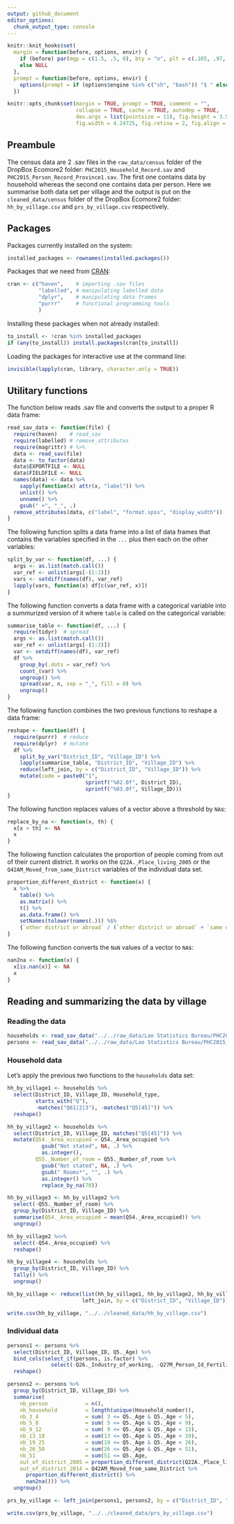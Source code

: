 ```yaml
---
output: github_document
editor_options: 
  chunk_output_type: console
---
```


<!--
IMAGES:
Insert them with: ![alt text](image.png)
You can also resize them if needed: convert image.png -resize 50% image.png
If you want to center the image, go through HTML code:
<div style="text-align:center"><img src ="image.png"/></div>

REFERENCES:
For references: Put all the bibTeX references in the file "references.bib"
in the current folder and cite the references as @key or [@key] in the text.
Uncomment the bibliography field in the above header and put a "References"
title wherever you want to display the reference list.
-->

```r
knitr::knit_hooks$set(
  margin = function(before, options, envir) {
    if (before) par(mgp = c(1.5, .5, 0), bty = "n", plt = c(.105, .97, .13, .97))
    else NULL
  },
  prompt = function(before, options, envir) {
    options(prompt = if (options$engine %in% c("sh", "bash")) "$ " else "> ")
  })

knitr::opts_chunk$set(margin = TRUE, prompt = TRUE, comment = "",
                      collapse = TRUE, cache = TRUE, autodep = TRUE,
                      dev.args = list(pointsize = 11), fig.height = 3.5,
                      fig.width = 4.24725, fig.retina = 2, fig.align = "center")

```

## Preambule

The census data are 2 .sav files in the `raw_data/census` folder of the DropBox
Ecomore2 folder: `PHC2015_Household_Record.sav` and
`PHC2015_Person_Record_Province1.sav`. The first one contains data by household
whereas the second one contains data per person. Here we summarise both data
set per village and the output is put on the `cleaned_data/census` folder of the
DropBox Ecomore2 folder: `hh_by_village.csv` and `prs_by_village.csv` respectively.

## Packages

Packages currently installed on the system:

```r
installed_packages <- rownames(installed.packages())
```

Packages that we need from [CRAN](https://cran.r-project.org):

```r
cran <- c("haven",    # importing .sav files
          "labelled", # manipulating labelled data
          "dplyr",    # manipulating data frames
          "purrr"     # functional programming tools
          )
```

Installing these packages when not already installed:

```r
to_install <- !cran %in% installed_packages
if (any(to_install)) install.packages(cran[to_install])
```

Loading the packages for interactive use at the command line:

```r
invisible(lapply(cran, library, character.only = TRUE))
```

## Utilitary functions

The function below reads .sav file and converts the output to a proper R data
frame:

```r
read_sav_data <- function(file) {
  require(haven)    # read_sav
  require(labelled) # remove_attributes
  require(magrittr) # %>% 
  data <- read_sav(file)
  data <- to_factor(data)
  data$EXPORTFILE <- NULL
  data$FIELDFILE <- NULL
  names(data) <- data %>%
    sapply(function(x) attr(x, "label")) %>%
    unlist() %>%
    unname() %>%
    gsub(" +", "_", .)
  remove_attributes(data, c("label", "format.spss", "display_width"))
}
```

The following function splits a data frame into a list of data frames that
contains the variables specified in the `...` plus then each on the other
variables:

```r
split_by_var <- function(df, ...) {
  args <- as.list(match.call())
  var_ref <- unlist(args[-(1:2)])
  vars <- setdiff(names(df), var_ref)
  lapply(vars, function(x) df[c(var_ref, x)])
}
```

The following function converts a data frame with a categorical variable into
a summurized version of it where `table` is called on the categorical variable:

```r
summarise_table <- function(df, ...) {
  require(tidyr)  # spread
  args <- as.list(match.call())
  var_ref <- unlist(args[-(1:2)])
  var <- setdiff(names(df), var_ref)
  df %>%
    group_by(.dots = var_ref) %>%
    count_(var) %>%
    ungroup() %>%
    spread(var, n, sep = "_", fill = 0) %>% 
    ungroup()
}
```

The following function combines the two previous functions to reshape a
data frame:

```r
reshape <- function(df) {
  require(purrr)  # reduce
  require(dplyr)  # mutate
  df %>%
    split_by_var("District_ID", "Village_ID") %>%
    lapply(summarise_table, "District_ID", "Village_ID") %>% 
    reduce(left_join, by = c("District_ID", "Village_ID")) %>% 
    mutate(code = paste0("1",
                         sprintf("%02.0f", District_ID),
                         sprintf("%03.0f", Village_ID)))
}
```

The following function replaces values of a vector above a threshold by `NA`s:

```r
replace_by_na <- function(x, th) {
  x[x > th] <- NA
  x
}
```

The following function calculates the proportion of people coming from out of
their current district. It works on the `Q22A._Place_living_2005` or the
`Q42AM_Moved_from_same_District` variables of the individual data set.

```r
proportion_different_district <- function(x) {
  x %>% 
    table() %>%
    as.matrix() %>%
    t() %>%
    as.data.frame() %>% 
    setNames(tolower(names(.))) %$% 
    {`other district or abroad` / (`other district or abroad` + `same district`)}
}
```

The following function converts the `NaN` values of a vector to `NA`s:

```r
nan2na <- function(x) {
  x[is.nan(x)] <- NA
  x
}
```

## Reading and summarizing the data by village

### Reading the data

```r
households <- read_sav_data("../../raw_data/Lao Statistics Bureau/PHC2015_Household_Record.sav")
persons <- read_sav_data("../../raw_data/Lao Statistics Bureau/PHC2015_Person_Record_Province1.sav")
```

### Household data

Let's apply the previous two functions to the `households` data set:

```r
hh_by_village1 <- households %>%
  select(District_ID, Village_ID, Household_type,
         starts_with("Q"),
         -matches("Q61|2|3"), -matches("Q5[45]")) %>% 
  reshape()
```

```r
hh_by_village2 <- households %>%
  select(District_ID, Village_ID, matches("Q5[45]")) %>%
  mutate(Q54._Area_occupied = Q54._Area_occupied %>% 
           gsub("Not stated", NA, .) %>% 
           as.integer(),
         Q55._Number_of_room = Q55._Number_of_room %>% 
           gsub("Not stated", NA, .) %>% 
           gsub(" Rooms*", "", .) %>% 
           as.integer() %>% 
           replace_by_na(70))
```

```r
hh_by_village3 <- hh_by_village2 %>%
  select(-Q55._Number_of_room) %>% 
  group_by(District_ID, Village_ID) %>% 
  summarise(Q54._Area_occupied = mean(Q54._Area_occupied)) %>% 
  ungroup()
```

```r
hh_by_village2 %<>%
  select(-Q54._Area_occupied) %>%
  reshape()
```

```r
hh_by_village4 <- households %>%
  group_by(District_ID, Village_ID) %>% 
  tally() %>% 
  ungroup()
```

```r
hh_by_village <- reduce(list(hh_by_village1, hh_by_village2, hh_by_village3, hh_by_village4),
                        left_join, by = c("District_ID", "Village_ID"))
```

```r
write.csv(hh_by_village, "../../cleaned_data/hh_by_village.csv")
```

### Individual data

```r
persons1 <- persons %>%
  select(District_ID, Village_ID, Q5._Age) %>% 
  bind_cols(select_if(persons, is.factor) %>%
              select(-Q26._Industry_of_working, -Q27M_Person_Id_Fertility)) %>% 
  reshape()
```

```r
persons2 <- persons %>%
  group_by(District_ID, Village_ID) %>% 
  summarise(
    nb_person            = n(),
    nb_household         = length(unique(Household_number)),
    nb_3_4               = sum( 3 <= Q5._Age & Q5._Age < 5),
    nb_5_8               = sum( 5 <= Q5._Age & Q5._Age < 9),
    nb_9_12              = sum( 9 <= Q5._Age & Q5._Age < 13),
    nb_13_18             = sum(13 <= Q5._Age & Q5._Age < 19),
    nb_19_25             = sum(19 <= Q5._Age & Q5._Age < 26),
    nb_26_50             = sum(26 <= Q5._Age & Q5._Age < 51),
    nb_51                = sum(51 <= Q5._Age,
    out_of_district_2005 = proportion_different_district(Q22A._Place_living_2005),
    out_of_district_2014 = Q42AM_Moved_from_same_District %>%
      proportion_different_district() %>% 
      nan2na())) %>% 
  ungroup()
```

```r
prs_by_village <- left_join(persons1, persons2, by = c("District_ID", "Village_ID"))
```

```r
write.csv(prs_by_village, "../../cleaned_data/prs_by_village.csv")
```

